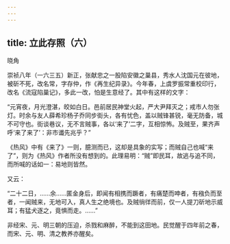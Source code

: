 ```yaml
---
---
---
```

title: 立此存照（六）
---



晓角

崇祯八年（一六三五）新正，张献忠之一股陷安徽之巢县，秀水人沈国元在彼地，被斫不死，改名常，字存仲，作《再生纪异录》。今年春，上虞罗振常重校印行，改名《流寇陷巢记》，多此一改，怕是生意经了。其中有这样的文字：

“元宵夜，月光澄湛，皎如白日。邑前居民神堂火起，严大尹拜灭之；戒市人勿张灯。时余与友人薛希珍杨子乔同步街头，各有忧色，盖以贼锋甚锐，毫无防备，城不可守也。街谈巷议，无不言贼事，各以‘来了’二字，互相惊怖。及贼至，果齐声呼‘来了来了’：非市谶先兆乎？”



《热风》中有《来了》一则，臆测而已，这却是具象的实写；而贼自己也喊“来了”，则为《热风》作者所没有想到的。此理易明：“贼”即民耳，故逃与追不同，而所喊的话如一：易地则皆然。

又云：

“二十二日，……余……匿金身后，即闻有相携而蹶者，有痛楚而呻者，有襁负而至者，一闻贼来，无地可入，真人生之绝境也。及贼徜徉而前，仅一人提刀斫地示威耳；有猛犬逐之，竟惧而走。……”

非经宋、元、明三朝的压迫，杀戮和麻醉，不能到这田地。民觉醒于四年前之春，而宋、元、明、清之教养亦醒矣。